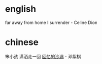 = english =
far away from home
I surrender - Celine Dion
= chinese =
笨小孩
潇洒走一回
[[songe/回忆的沙漏.lrc|回忆的沙漏]] - 邓紫棋

